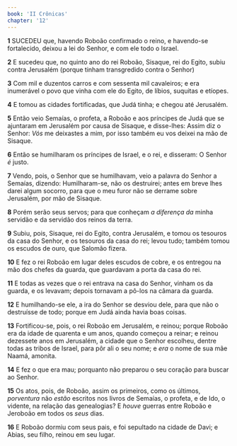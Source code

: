 ```yaml
---
book: 'II Crônicas'
chapter: '12'
---
```


**1** SUCEDEU que, havendo Roboão confirmado o reino, e havendo-se fortalecido, deixou a lei do Senhor, e com ele todo o Israel.

**2** E sucedeu que, no quinto ano do rei Roboão, Sisaque, rei do Egito, subiu contra Jerusalém (porque tinham transgredido contra o Senhor)

**3** Com mil e duzentos carros e com sessenta mil cavaleiros; e era inumerável o povo que vinha com ele do Egito, de líbios, suquitas e etíopes.

**4** E tomou as cidades fortificadas, que Judá tinha; e chegou até Jerusalém.

**5** Então veio Semaías, o profeta, a Roboão e aos príncipes de Judá que se ajuntaram em Jerusalém por causa de Sisaque, e disse-lhes: Assim diz o Senhor: _Vós_ me deixastes a mim, por isso também eu vos deixei na mão de Sisaque.

**6** Então se humilharam os príncipes de Israel, e o rei, e disseram: O Senhor _é_ justo.

**7** Vendo, pois, o Senhor que se humilhavam, veio a palavra do Senhor a Semaías, dizendo: Humilharam-se, não os destruirei; antes em breve lhes darei algum socorro, para que o meu furor não se derrame sobre Jerusalém, por mão de Sisaque.

**8** Porém serão seus servos; para que conheçam _a diferença da_ minha servidão e da servidão dos reinos da terra.

**9** Subiu, pois, Sisaque, rei do Egito, contra Jerusalém, e tomou os tesouros da casa do Senhor, e os tesouros da casa do rei; levou tudo; também tomou os escudos de ouro, que Salomão fizera.

**10** E fez o rei Roboão em lugar deles escudos de cobre, e os entregou na mão dos chefes da guarda, que guardavam a porta da casa do rei.

**11** E todas as vezes que o rei entrava na casa do Senhor, vinham os da guarda, e os levavam; depois tornavam a pô-los na câmara da guarda.

**12** E humilhando-se ele, a ira do Senhor se desviou dele, para que não o destruísse de todo; porque em Judá ainda havia boas coisas.

**13** Fortificou-se, pois, o rei Roboão em Jerusalém, e reinou; porque Roboão era da idade de quarenta e um anos, quando começou a reinar; e reinou dezessete anos em Jerusalém, a cidade que o Senhor escolheu, dentre todas as tribos de Israel, para pôr ali o seu nome; e _era_ o nome de sua mãe Naamá, amonita.

**14** E fez o que era mau; porquanto não preparou o seu coração para buscar ao Senhor.

**15** Os atos, pois, de Roboão, assim os primeiros, como os últimos, _porventura_ não _estão_ escritos nos livros de Semaías, o profeta, e de Ido, o vidente, na relação das genealogias? E _houve_ guerras entre Roboão e Jeroboão em todos os _seus_ dias.

**16** E Roboão dormiu com seus pais, e foi sepultado na cidade de Davi; e Abias, seu filho, reinou em seu lugar.
